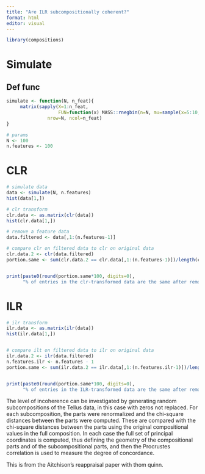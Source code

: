 ```yaml
---
title: "Are ILR subcompositionally coherent?"
format: html
editor: visual
---
```


```r
library(compositions)
```

# Simulate
## Def func
```r

simulate <- function(N, n_feat){
     matrix(sapply(X=1:n_feat,
                   FUN=function(x) MASS::rnegbin(n=N, mu=sample(x=5:10,size=1), theta=sample(x=1:5, size=1))),
               nrow=N, ncol=n_feat)
}

# params
N <- 100
n.features <- 100
```

# CLR
```r
# simulate data
data <- simulate(N, n.features)
hist(data[1,])

# clr transform
clr.data <- as.matrix(clr(data))
hist(clr.data[1,])

# remove a feature data
data.filtered <- data[,1:(n.features-1)]

# compare clr on filtered data to clr on original data
clr.data.2 <- clr(data.filtered)
portion.same <- sum(clr.data.2 == clr.data[,1:(n.features-1)])/length(clr.data.2)


print(paste0(round(portion.same*100, digits=0),
      "% of entries in the clr-transformed data are the same after removing a feature"))
```

# ILR
```r
# ilr transform
ilr.data <- as.matrix(ilr(data))
hist(ilr.data[1,])


# compare ilt on filtered data to ilr on original data
ilr.data.2 <- ilr(data.filtered)
n.features.ilr <- n.features - 1
portion.same <- sum(ilr.data.2 == ilr.data[,1:(n.features.ilr-1)])/length(ilr.data.2)


print(paste0(round(portion.same*100, digits=0),
      "% of entries in the ILR-transformed data are the same after removing a feature"))

```

The level of incoherence can be investigated by generating random subcompositions of the Tellus data, in this
case with zeros not replaced. For each subcomposition,
the parts were renormalized and the chi-square distances
between the parts were computed. These are compared
with the chi-square distances between the parts using the
original compositional values in the full composition. In
each case the full set of principal coordinates is computed,
thus defining the geometry of the compositional parts and
of the subcompositional parts, and then the Procrustes
correlation is used to measure the degree of concordance.

This is from the Aitchison's reappraisal paper with thom quinn.